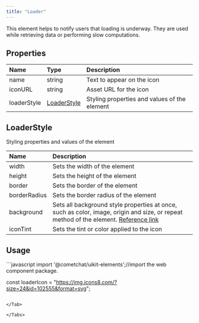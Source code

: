 ```yaml
---
title: "Loader"
---
```


This element helps to notify users that loading is underway. They are used while retrieving data or performing slow computations.

## Properties

| Name        | Type                                                 | Description                                  |
| :----------- | :---------------------------------------------------- | :-------------------------------------------- |
| name        | string                                               | Text to appear on the icon                   |
| iconURL     | string                                               | Asset URL for the icon                       |
| loaderStyle | [LoaderStyle](/web-elements/loader#loaderstyle) | Styling properties and values of the element |

## LoaderStyle

Styling properties and values of the element

| Name         | Description                                                                                                                                                                                         |
| :------------ | :--------------------------------------------------------------------------------------------------------------------------------------------------------------------------------------------------- |
| width        | Sets the width of the element                                                                                                                                                                       |
| height       | Sets the height of the element                                                                                                                                                                      |
| border       | Sets the border of the element                                                                                                                                                                      |
| borderRadius | Sets the border radius of the element                                                                                                                                                               |
| background   | Sets all background style properties at once, such as color, image, origin and size, or repeat method of the element. [Reference link](https://developer.mozilla.org/en-US/docs/Web/CSS/background) |
| iconTint     | Sets the tint or color applied to the icon                                                                                                                                                          |

## Usage

<Tabs>
<Tab title="JavaScript">
```javascript
import '@cometchat/uikit-elements';//import the web component package.

const loaderIcon = "https://img.icons8.com/?size=24&id=102555&format=svg";
<cometchat-loader :URL="loaderIcon"><cometchat-loader>
```

</Tab>

</Tabs>
